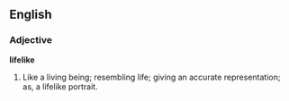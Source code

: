 ==English==

===Adjective===

'''lifelike'''

#Like a living being; resembling life; giving an accurate representation; as, a lifelike portrait.